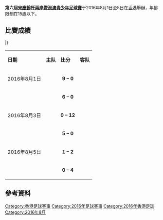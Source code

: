 {{unreferenced|time=2018-07-05T02:37:30+00:00}}
{{國際足球賽事
| year = 2016年
| other_titles = 
| image = 
| size = 
| caption = 
| title_holder = 
| result_th = 
| num_season = 
| country = {{HKG}}
| dates = 8月1日–5日
| num_teams = 4
| venues = 1
| cities = 1
| champion  = CHN
| count = 
| second    = HKG
| third     = TPE
| fourth    = MAC
| matches    = 6
| goals      = 39
| attendance = 
| top_scorer = 
| MVP        = 
| prevseason = [[第五屆宋慶齡杯兩岸暨港澳青少年足球賽|2015]]
| nextseason = [[第七屆宋慶齡杯兩岸暨港澳青少年足球賽|2017]]
}}
'''第六屆[[宋慶齡杯兩岸暨港澳青少年足球賽|宋慶齡杯兩岸暨港澳青少年足球賽]]'''于2016年8月1日至5日在[[香港|香港]]舉辦，年齡限制在15歲以下。

==比賽成績==
{{Fb cl2 header navbar}}
{{Fb cl2 team|t={{fbu|16|CHN}} |w=3 |d=0 |l=0 |gf=25 |ga=0  |bc=gold    |border= }}
{{Fb cl2 team|t={{fbu|16|HKG}} |w=2 |d=0 |l=1 |gf=11 |ga=4  |bc=silver  |border= }}
{{Fb cl2 team|t={{fbu|16|TPE}} |w=1 |d=0 |l=2 |gf=2  |ga=19 |bc=#cc9966 |border= }}
{{Fb cl2 team|t={{fbu|16|MAC}} |w=0 |d=0 |l=3 |gf=1  |ga=16 |bc=        |border= }}
|}

{|width=80% class="wikitable" style="font-size: 100%"
|- bgcolor=0000DD style="text-align: center; color:white"
|'''日期'''
|'''主队'''
|'''比分'''
|'''客队'''
|-
|align=center|2016年8月1日
|align=center|{{fbu|16|CHN}}
|align=center| '''9 – 0'''
|align=center|{{fbu|16|MAC}}
|-
|align=center|
|align=center|{{fbu|16|HKG}}
|align=center| '''6 – 0'''
|align=center|{{fbu|16|TPE}}
|-
|align=center|2016年8月3日
|align=center|{{fbu|16|TPE}}
|align=center| '''0 – 12'''
|align=center|{{fbu|16|CHN}}
|-
|align=center|
|align=center|{{fbu|16|HKG}}
|align=center| '''5 – 0'''
|align=center|{{fbu|16|MAC}}
|-
|align=center|2016年8月5日
|align=center|{{fbu|16|MAC}}
|align=center| '''1 – 2'''
|align=center|{{fbu|16|TPE}}
|-
|align=center|
|align=center|{{fbu|16|HKG}}
|align=center| '''0 – 4'''
|align=center|{{fbu|16|CHN}}
|}

==參考資料==
{{reflist}}

{{宋慶齡杯兩岸暨港澳青少年足球賽}}

[[Category:香港足球赛事|Category:香港足球赛事]]
[[Category:2016年足球赛事|Category:2016年足球赛事]]
[[Category:2016年香港足球|Category:2016年香港足球]]
[[Category:2016年8月|Category:2016年8月]]